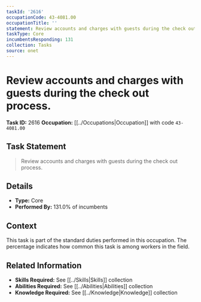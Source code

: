 ```yaml
---
taskId: '2616'
occupationCode: 43-4081.00
occupationTitle: ''
statement: Review accounts and charges with guests during the check out process.
taskType: Core
incumbentsResponding: 131
collection: Tasks
source: onet
---
```

# Review accounts and charges with guests during the check out process.

**Task ID:** 2616
**Occupation:** [[../Occupations|Occupation]] with code `43-4081.00`

## Task Statement

> Review accounts and charges with guests during the check out process.

## Details

- **Type:** Core
- **Performed By:** 131.0% of incumbents

## Context

This task is part of the standard duties performed in this occupation. The percentage indicates how common this task is among workers in the field.

## Related Information

- **Skills Required:** See [[../Skills|Skills]] collection
- **Abilities Required:** See [[../Abilities|Abilities]] collection
- **Knowledge Required:** See [[../Knowledge|Knowledge]] collection
